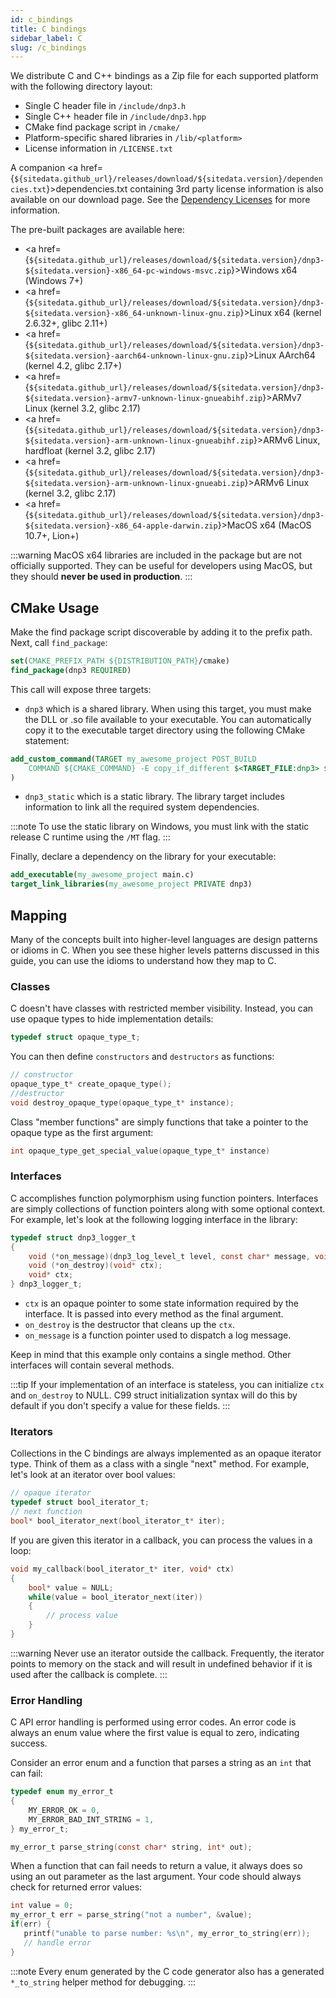 ```yaml
---
id: c_bindings
title: C bindings
sidebar_label: C
slug: /c_bindings
---
```



We distribute C and C++ bindings as a Zip file for each supported platform with the following directory layout:

- Single C header file in `/include/dnp3.h`
- Single C++ header file in `/include/dnp3.hpp`
- CMake find package script in `/cmake/`
- Platform-specific shared libraries in `/lib/<platform>`
- License information in `/LICENSE.txt`

A companion <a href={`${sitedata.github_url}/releases/download/${sitedata.version}/dependencies.txt`}>dependencies.txt</a> containing
3rd party license information is also available on our download page. See the [Dependency Licenses](../about/dependencies.mdx) for more information.

The pre-built packages are available here:

- <a href={`${sitedata.github_url}/releases/download/${sitedata.version}/dnp3-${sitedata.version}-x86_64-pc-windows-msvc.zip`}>Windows x64 (Windows 7+)</a>
- <a href={`${sitedata.github_url}/releases/download/${sitedata.version}/dnp3-${sitedata.version}-x86_64-unknown-linux-gnu.zip`}>Linux x64 (kernel 2.6.32+, glibc 2.11+)</a>
- <a href={`${sitedata.github_url}/releases/download/${sitedata.version}/dnp3-${sitedata.version}-aarch64-unknown-linux-gnu.zip`}>Linux AArch64 (kernel 4.2, glibc 2.17+)</a>
- <a href={`${sitedata.github_url}/releases/download/${sitedata.version}/dnp3-${sitedata.version}-armv7-unknown-linux-gnueabihf.zip`}>ARMv7 Linux (kernel 3.2, glibc 2.17)</a>
- <a href={`${sitedata.github_url}/releases/download/${sitedata.version}/dnp3-${sitedata.version}-arm-unknown-linux-gnueabihf.zip`}>ARMv6 Linux, hardfloat (kernel 3.2, glibc 2.17)</a>
- <a href={`${sitedata.github_url}/releases/download/${sitedata.version}/dnp3-${sitedata.version}-arm-unknown-linux-gnueabi.zip`}>ARMv6 Linux (kernel 3.2, glibc 2.17)</a>
- <a href={`${sitedata.github_url}/releases/download/${sitedata.version}/dnp3-${sitedata.version}-x86_64-apple-darwin.zip`}>MacOS x64 (MacOS 10.7+, Lion+)</a>

:::warning
MacOS x64 libraries are included in the package but are not officially supported. They can be useful for developers using MacOS, but
they should **never be used in production**.
:::

## CMake Usage

Make the find package script discoverable by adding it to the prefix path. Next, call `find_package`:

```cmake
set(CMAKE_PREFIX_PATH ${DISTRIBUTION_PATH}/cmake)
find_package(dnp3 REQUIRED)
```

This call will expose three targets:

- `dnp3` which is a shared library. When using this target, you must make the DLL or .so file available to your executable. You can automatically copy it to the executable target directory using the following CMake
  statement:

```cmake
add_custom_command(TARGET my_awesome_project POST_BUILD 
    COMMAND ${CMAKE_COMMAND} -E copy_if_different $<TARGET_FILE:dnp3> $<TARGET_FILE_DIR:my_awesome_project>
)
```

- `dnp3_static` which is a static library. The library target includes information to link all the required system dependencies.

:::note
To use the static library on Windows, you must link with the static release C runtime using the `/MT` flag.
:::

Finally, declare a dependency on the library for your executable:

```cmake
add_executable(my_awesome_project main.c)
target_link_libraries(my_awesome_project PRIVATE dnp3)
```

## Mapping

Many of the concepts built into higher-level languages are design patterns or idioms in C. When you see these higher levels patterns discussed in this guide, you can use the idioms to understand how they map to C.

### Classes

C doesn't have classes with restricted member visibility. Instead, you can use opaque types to hide implementation details:

```c
typedef struct opaque_type_t;
```

You can then define `constructors` and `destructors` as functions:

```c
// constructor
opaque_type_t* create_opaque_type();
//destructor
void destroy_opaque_type(opaque_type_t* instance);
```

Class "member functions" are simply functions that take a pointer to the opaque type as the first argument:

```c
int opaque_type_get_special_value(opaque_type_t* instance)
```

### Interfaces

C accomplishes function polymorphism using function pointers. Interfaces are simply collections of function pointers along with some optional context. For example, let's look at the following logging interface in the library:

```c
typedef struct dnp3_logger_t
{
    void (*on_message)(dnp3_log_level_t level, const char* message, void* ctx);
    void (*on_destroy)(void* ctx);
    void* ctx;
} dnp3_logger_t;
```

* `ctx` is an opaque pointer to some state information required by the interface. It is passed into every method as the final argument.
* `on_destroy` is the destructor that cleans up the `ctx`.
* `on_message` is a function pointer used to dispatch a log message.

Keep in mind that this example only contains a single method. Other interfaces will contain several methods.

:::tip
If your implementation of an interface is stateless, you can initialize `ctx` and `on_destroy` to NULL. C99 struct initialization syntax
will do this by default if you don't specify a value for these fields.
:::

### Iterators

Collections in the C bindings are always implemented as an opaque iterator type. Think of them as a class with a single "next" method. For example, let's look at an iterator over bool values:

```c
// opaque iterator
typedef struct bool_iterator_t;
// next function
bool* bool_iterator_next(bool_iterator_t* iter);
```

If you are given this iterator in a callback, you can process the values in a loop:

```c
void my_callback(bool_iterator_t* iter, void* ctx)
{
    bool* value = NULL;
    while(value = bool_iterator_next(iter))
    {
        // process value
    }
}
```

:::warning
Never use an iterator outside the callback. Frequently, the iterator points to memory on the stack and will result in undefined behavior if it is used after the callback is complete.
:::

### Error Handling

C API error handling is performed using error codes. An error code is always an enum value where the first value is equal to zero, indicating success.

Consider an error enum and a function that parses a string as an `int` that can fail:

```c
typedef enum my_error_t
{
    MY_ERROR_OK = 0,
    MY_ERROR_BAD_INT_STRING = 1,
} my_error_t;

my_error_t parse_string(const char* string, int* out);
```

When a function that can fail needs to return a value, it always does so using an out parameter as the last argument. Your code should always check for returned error values:

```c
int value = 0;
my_error_t err = parse_string("not a number", &value);
if(err) {
   printf("unable to parse number: %s\n", my_error_to_string(err));
   // handle error
}
```

:::note
Every enum generated by the C code generator also has a generated `*_to_string` helper method for debugging.
:::
